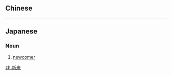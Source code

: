 {{also|新來}}
==Chinese==
{{zh-see|新來}}

----

==Japanese==
{{ja-kanjitab|しん|らい|yomi=o}}

===Noun===
{{ja-noun|しんらい|kyu=新來}}

# [[newcomer]]

[[zh:新来]]